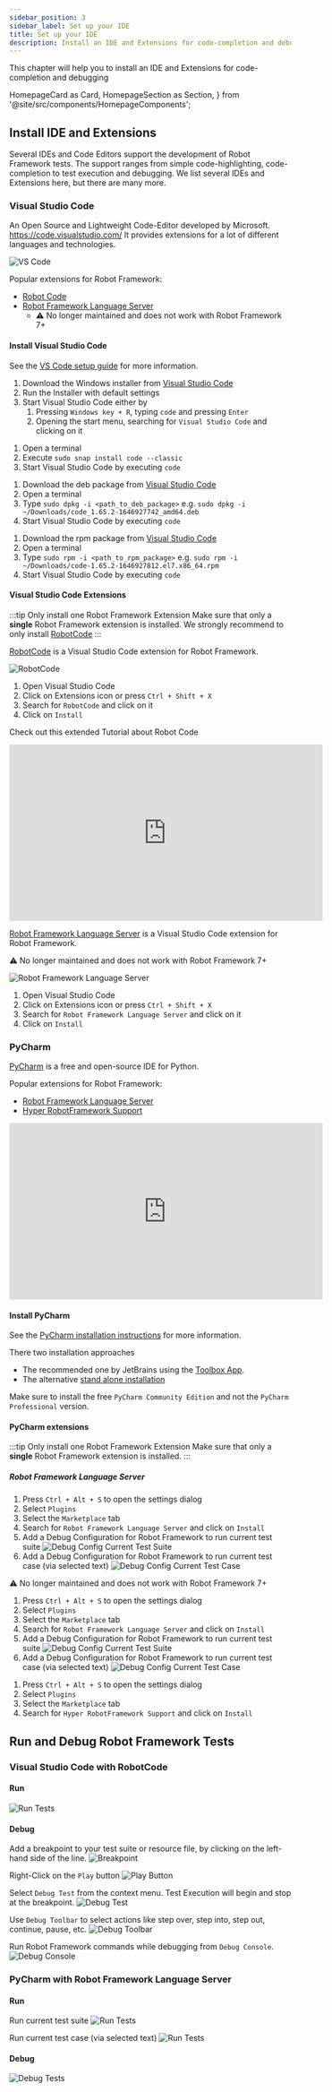 ---
sidebar_position: 3
sidebar_label: Set up your IDE
title: Set up your IDE
description: Install an IDE and Extensions for code-completion and debugging
---

This chapter will help you to install an IDE and Extensions for code-completion and debugging

  HomepageCard as Card,
  HomepageSection as Section,
} from '@site/src/components/HomepageComponents';

 <Section title="IDEs">
            <Card
              title="Visual Studio Code"
              description="Code editing. Redefined. Free. Built on open source. Runs everywhere."
              to="/docs/getting_started/ide#visual-studio-code"
            />
            <Card
              title="PyCharm"
              description="The Python IDE for Professional Developers"
              to="/docs/getting_started/ide#pycharm"
            />
          </Section>

## Install IDE and Extensions
Several IDEs and Code Editors support the development of Robot Framework tests.
The support ranges from simple code-highlighting, code-completion to test execution and debugging.
We list several IDEs and Extensions here, but there are many more.

### Visual Studio Code
An Open Source and Lightweight Code-Editor developed by Microsoft.
https://code.visualstudio.com/
It provides extensions for a lot of different languages and technologies.

![VS Code](/img/vscode_site.png)

Popular extensions for Robot Framework:
- [Robot Code](https://robotcode.io)
- [Robot Framework Language Server](https://marketplace.visualstudio.com/items?itemName=robocorp.robotframework-lsp)
  - ⚠️ No longer maintained and does not work with Robot Framework 7+

#### Install Visual Studio Code

See the [VS Code setup guide](https://code.visualstudio.com/docs/setup/setup-overview) for more information.

<Tabs>
<TabItem value="Windows" label="Windows" default>

1. Download the Windows installer from [Visual Studio Code](https://code.visualstudio.com/download)
2. Run the Installer with default settings
3. Start Visual Studio Code either by
    1. Pressing `Windows key + R`, typing `code` and pressing `Enter`
    2. Opening the start menu, searching for `Visual Studio Code` and clicking on it

</TabItem>

<TabItem value="Linux Snap" label="Linux Snap">

1. Open a terminal
2. Execute `sudo snap install code --classic`
3. Start Visual Studio Code by executing `code`

</TabItem>
<TabItem value="Linux Deb" label="Linux Deb">

1. Download the deb package from [Visual Studio Code](https://code.visualstudio.com/download)
2. Open a terminal
3. Type `sudo dpkg -i <path_to_deb_package>`
e.g. `sudo dpkg -i ~/Downloads/code_1.65.2-1646927742_amd64.deb`
4. Start Visual Studio Code by executing `code`

</TabItem>
<TabItem value="Linux Rpm" label="Linux Rpm">

1. Download the rpm package from [Visual Studio Code](https://code.visualstudio.com/download)
2. Open a terminal
3. Type `sudo rpm -i <path_to_rpm_package>`
e.g. `sudo rpm -i ~/Downloads/code-1.65.2-1646927812.el7.x86_64.rpm`
4. Start Visual Studio Code by executing `code`

</TabItem>

</Tabs>

#### Visual Studio Code Extensions

:::tip  Only install one Robot Framework Extension
Make sure that only a **single** Robot Framework extension is installed.
We strongly recommend to only install [RobotCode](https://robotcode.io)
:::

<Tabs>
<TabItem value="Robot Code" label="Robot Code">

[RobotCode](https://robotcode.io) is a Visual Studio Code extension for Robot Framework.

![RobotCode](/img/robotcode.png)

1. Open Visual Studio Code
2. Click on Extensions icon or press `Ctrl + Shift + X`
3. Search for `RobotCode` and click on it
4. Click on `Install`

Check out this extended Tutorial about Robot Code
<iframe width="560" height="315" src="https://www.youtube.com/embed/7Uad_250YuI" title="YouTube video player" frameborder="0" allow="accelerometer; autoplay; clipboard-write; encrypted-media; gyroscope; picture-in-picture; web-share" referrerpolicy="strict-origin-when-cross-origin" allowfullscreen></iframe>

</TabItem>
<TabItem value="Robot Framework Language Server" label="Robot Framework Language Server">

[Robot Framework Language Server](https://marketplace.visualstudio.com/items?itemName=robocorp.robotframework-lsp) is a Visual Studio Code extension for Robot Framework.

⚠️ No longer maintained and does not work with Robot Framework 7+

![Robot Framework Language Server](/img/rflsp.png)

1. Open Visual Studio Code
2. Click on Extensions icon or press `Ctrl + Shift + X`
3. Search for `Robot Framework Language Server` and click on it
4. Click on `Install`

</TabItem>

</Tabs>

### PyCharm

[PyCharm](https://www.jetbrains.com/pycharm/) is a free and open-source IDE for Python.

Popular extensions for Robot Framework:
- [Robot Framework Language Server](https://plugins.jetbrains.com/plugin/16086-robot-framework-language-server)
- [Hyper RobotFramework Support](https://plugins.jetbrains.com/plugin/16382-hyper-robotframework-support)

<iframe width="560" height="315" src="https://www.youtube.com/embed/srgZ3eQ6erw" title="YouTube video player" frameborder="0" allow="accelerometer; autoplay; clipboard-write; encrypted-media; gyroscope; picture-in-picture" allowfullscreen></iframe>

#### Install PyCharm

See the [PyCharm installation instructions](https://www.jetbrains.com/help/pycharm/2021.3/installation-guide.html) for more information.

There two installation approaches
- The recommended one by JetBrains using the [Toolbox App](https://www.jetbrains.com/toolbox-app/).
- The alternative [stand alone installation](https://www.jetbrains.com/help/pycharm/2021.3/installation-guide.html#standalone)

Make sure to install the free `PyCharm Community Edition` and not the `PyCharm Professional` version.

#### PyCharm extensions

:::tip  Only install one Robot Framework Extension
Make sure that only a **single** Robot Framework extension is installed.
:::

##### Robot Framework Language Server

1. Press `Ctrl + Alt + S` to open the settings dialog
2. Select `Plugins`
3. Select the `Marketplace` tab
4. Search for `Robot Framework Language Server` and click on `Install`
5. Add a Debug Configuration for Robot Framework to run current test suite
![Debug Config Current Test Suite](/img/getting_started/pycharm_conf_current_suite.png)
6. Add a Debug Configuration for Robot Framework to run current test case (via selected text)
![Debug Config Current Test Case](/img/getting_started/pycharm_conf_selected_test.png)

<Tabs>
<TabItem value="Robot Framework Language Server" label="Robot Framework Language Server">

⚠️ No longer maintained and does not work with Robot Framework 7+

1. Press `Ctrl + Alt + S` to open the settings dialog
2. Select `Plugins`
3. Select the `Marketplace` tab
4. Search for `Robot Framework Language Server` and click on `Install`
5. Add a Debug Configuration for Robot Framework to run current test suite
![Debug Config Current Test Suite](/img/getting_started/pycharm_conf_current_suite.png)
6. Add a Debug Configuration for Robot Framework to run current test case (via selected text)
![Debug Config Current Test Case](/img/getting_started/pycharm_conf_selected_test.png)

</TabItem>

<TabItem value="Hyper RobotFramework Support" label="Hyper RobotFramework Support">

1. Press `Ctrl + Alt + S` to open the settings dialog
2. Select `Plugins`
3. Select the `Marketplace` tab
4. Search for `Hyper RobotFramework Support` and click on `Install`

</TabItem>

</Tabs>

## Run and Debug Robot Framework Tests

### Visual Studio Code with RobotCode

#### Run
![Run Tests](/img/getting_started/VSC_RBTCD_running_tests.gif)

#### Debug
Add a breakpoint to your test suite or resource file, by clicking on the left-hand side of the line.
![Breakpoint](/img/VSC_AddBreakpoint.png)

Right-Click on the `Play` button
![Play Button](/img/VSC_RBTCD_PlayBtn.png)

Select `Debug Test` from the context menu.
Test Execution will begin and stop at the breakpoint.
![Debug Test](/img/VSC_RBTCD_Debug.png)

Use `Debug Toolbar` to select actions like step over, step into, step out, continue, pause, etc.
![Debug Toolbar](/img/VSC_DebugToolbar.png)

Run Robot Framework commands while debugging from `Debug Console`.
![Debug Console](/img/VSC_RBTCD_executeDebugCommands.png)

### PyCharm with Robot Framework Language Server
#### Run
Run current test suite
![Run Tests](/img/getting_started/pycharm_run_suite.gif)

Run current test case (via selected text)
![Run Tests](/img/getting_started/pycharm_run_selected.gif)
#### Debug
![Debug Tests](/img/getting_started/pycharm_debug.gif)
